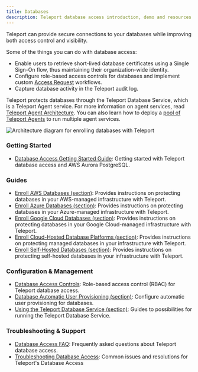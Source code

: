 ```yaml
---
title: Databases
description: Teleport database access introduction, demo and resources.
---
```


Teleport can provide secure connections to your databases while improving both
access control and visibility.

Some of the things you can do with database access:

- Enable users to retrieve short-lived database certificates using a Single Sign-On
  flow, thus maintaining their organization-wide identity.
- Configure role-based access controls for databases and implement custom
  [Access Request](../../identity-governance/access-requests/access-requests.mdx) workflows.
- Capture database activity in the Teleport audit log.

Teleport protects databases through the Teleport Database Service, which is a
Teleport Agent service. For more information on agent services, read [Teleport
Agent Architecture](../../reference/architecture/agents.mdx). You can also learn how to
deploy a [pool of Teleport Agents](../agents/agents.mdx) to run multiple
agent services.

![Architecture diagram for enrolling databases with Teleport](../../../img/database-access/architecture.svg)

### Getting Started

- [Database Access Getting Started Guide](./getting-started.mdx): Getting started with Teleport database access and AWS Aurora PostgreSQL.

### Guides

- [Enroll AWS Databases (section)](./enroll-aws-databases/): Provides instructions on protecting databases in your AWS-managed infrastructure with Teleport.
- [Enroll Azure Databases (section)](./enroll-azure-databases/): Provides instructions on protecting databases in your Azure-managed infrastructure with Teleport.
- [Enroll Google Cloud Databases (section)](./enroll-google-cloud-databases/): Provides instructions on protecting databases in your Google Cloud-managed infrastructure with Teleport.
- [Enroll Cloud-Hosted Database Platforms (section)](./enroll-managed-databases/): Provides instructions on protecting managed databases in your infrastructure with Teleport.
- [Enroll Self-Hosted Databases (section)](./enroll-self-hosted-databases/): Provides instructions on protecting self-hosted databases in your infrastructure with Teleport.

### Configuration & Management

- [Database Access Controls](./rbac.mdx): Role-based access control (RBAC) for Teleport database access.
- [Database Automatic User Provisioning (section)](./auto-user-provisioning/): Configure automatic user provisioning for databases.
- [Using the Teleport Database Service (section)](./guides/): Guides to possibilities for running the Teleport Database Service.

### Troubleshooting & Support

- [Database Access FAQ](./faq.mdx): Frequently asked questions about Teleport database access.
- [Troubleshooting Database Access](./troubleshooting.mdx): Common issues and resolutions for Teleport's Database Access
